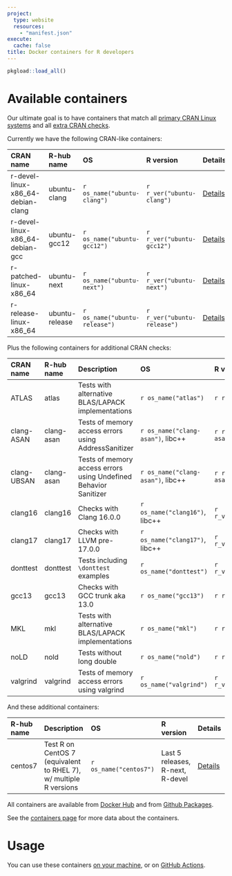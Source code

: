 ```yaml
---
project:
  type: website
  resources:
    - "manifest.json"
execute:
  cache: false
title: Docker containers for R developers
---
```


```r
pkgload::load_all()
```

# Available containers

Our ultimate goal is to have containers that match all [primary CRAN Linux
systems](https://cran.r-project.org/web/checks/check_flavors.html) and all
[extra CRAN checks](https://cran.r-project.org/web/checks/check_issue_kinds.html).

Currently we have the following CRAN-like containers:

| CRAN name                         | R-hub name      | OS                             | R version                    | Details                                    |
|:----------------------------------|:----------------|:-------------------------------|:-----------------------------|:-------------------------------------------|
| r-devel-linux-x86_64-debian-clang | ubuntu-clang    | `r os_name("ubuntu-clang")`    | `r r_ver("ubuntu-clang")`    | [Details](containers.html#ubuntu-clang)    |
| r-devel-linux-x86_64-debian-gcc   | ubuntu-gcc12    | `r os_name("ubuntu-gcc12")`    | `r r_ver("ubuntu-gcc12")`    | [Details](containers.html#ubuntu-gcc12)    |
| r-patched-linux-x86_64            | ubuntu-next     | `r os_name("ubuntu-next")`     | `r r_ver("ubuntu-next")`     | [Details](containers.html#ubuntu-next)     |
| r-release-linux-x86_64            | ubuntu-release  | `r os_name("ubuntu-release")`  | `r r_ver("ubuntu-release")`  | [Details](containers.html#ubuntu-release)  |

Plus the following containers for additional CRAN checks:

| CRAN name  | R-hub name | Description                                                      | OS                                | R version               | Details                                |
|:-----------|:-----------|:-----------------------------------------------------------------|:----------------------------------|:------------------------|----------------------------------------|
|ATLAS       | atlas      | Tests with alternative BLAS/LAPACK implementations               | `r os_name("atlas")`              | `r r_ver("atlas")`      | [Details](containers.html#atlas)       |
|clang-ASAN  | clang-asan | Tests of memory access errors using AddressSanitizer             | `r os_name("clang-asan")`, libc++ | `r r_ver("clang-asan")` | [Details](containers.html#clang-asan)  |
|clang-UBSAN | clang-asan | Tests of memory access errors using Undefined Behavior Sanitizer | `r os_name("clang-asan")`, libc++ | `r r_ver("clang-asan")` | [Details](containers.html#clang-asan)  |
|clang16     | clang16    | Checks with Clang 16.0.0                                         | `r os_name("clang16")`, libc++    | `r r_ver("clang16")`    | [Details](containers.html#clang16)     |
|clang17     | clang17    | Checks with LLVM pre-17.0.0                                      | `r os_name("clang17")`, libc++    | `r r_ver("clang17")`    | [Details](containers.html#clang17)     |
|donttest    | donttest   | Tests including `\donttest` examples                             | `r os_name("donttest")`           | `r r_ver("donttest")`   | [Details](containers.html#donttest)    |
|gcc13       | gcc13      | Checks with GCC trunk aka 13.0                                   | `r os_name("gcc13")`              | `r r_ver("gcc13")`      | [Details](containers.html#gcc13)       |
|MKL         | mkl        | Tests with alternative BLAS/LAPACK implementations               | `r os_name("mkl")`                | `r r_ver("mkl")`        | [Details](containers.html#mkl)         |
|noLD        | nold       | Tests without long double                                        | `r os_name("nold")`               | `r r_ver("nold")`       | [Details](containers.html#nold)        |
|valgrind    | valgrind   | Tests of memory access errors using valgrind                     | `r os_name("valgrind")`           | `r r_ver("valgrind")`   | [Details](containers.html#valgrind)    |

And these additional containers:

|R-hub name | Description                                                      | OS                     | R version                        | Details                                |
|:----------|:-----------------------------------------------------------------|:-----------------------|:---------------------------------|----------------------------------------|
| centos7   | Test R on CentOS 7 (equivalent to RHEL 7), w/ multiple R versions| `r os_name("centos7")` | Last 5 releases, R-next, R-devel | [Details](containers.html#centos7)     |

All containers are available from
[Docker Hub](https://hub.docker.com/u/rhub) and from
[Github Packages](https://github.com/orgs/r-hub/packages?repo_name=containers).

See the [containers page](containers.html) for more data about the
containers.

# Usage

You can use these containers [on your machine](local.html), or on
[GitHub Actions](gha.html).
